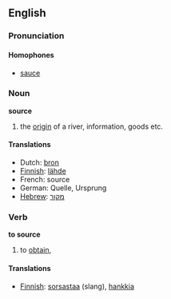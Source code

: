 ==English==
===Pronunciation===
====Homophones====
*[[sauce]]
===Noun===
'''source'''
#the [[origin]] of a river, information, goods etc.

====Translations====
*Dutch: [[bron]]
*[[Finnish]]: [[lähde]]
*French: source
*German: Quelle, Ursprung
*[[Hebrew]]: [[מקור]]

===Verb===
'''to source'''
#to [[obtain]], 

====Translations====
*[[Finnish]]: [[sorsastaa]] (slang), [[hankkia]]